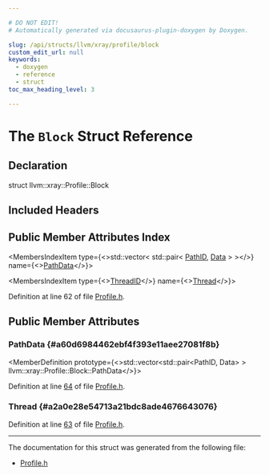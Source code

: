 ```yaml
---

# DO NOT EDIT!
# Automatically generated via docusaurus-plugin-doxygen by Doxygen.

slug: /api/structs/llvm/xray/profile/block
custom_edit_url: null
keywords:
  - doxygen
  - reference
  - struct
toc_max_heading_level: 3

---
```





# The `Block` Struct Reference

<DoxygenPage pluginConfig={pluginConfig}>



## Declaration

<CodeBlock>struct llvm::xray::Profile::Block</CodeBlock>

## Included Headers

<IncludesList>
<IncludesListItem
  filePath="llvm/XRay/Profile.h"
  permalink="/docs/api/files/include/include/llvm/include/llvm/xray/profile-h"
  isLocal="true" />
</IncludesList>

## Public Member Attributes Index

<MembersIndex>

<MembersIndexItem
  type={<>std::vector&lt; std::pair&lt; <a href="/docs/api/classes/llvm/xray/profile/#a61b53a1aaef1301a6bbd70c880789c0d">PathID</a>, <a href="/docs/api/structs/llvm/xray/profile/data">Data</a> &gt; &gt;</>}
  name={<><a href="#a60d6984462ebf4f393e11aee27081f8b">PathData</a></>}>
</MembersIndexItem>

<MembersIndexItem
  type={<><a href="/docs/api/classes/llvm/xray/profile/#a1175a81e557a905685674fb887f49176">ThreadID</a></>}
  name={<><a href="#a2a0e28e54713a21bdc8ade4676643076">Thread</a></>}>
</MembersIndexItem>

</MembersIndex>


Definition at line 62 of file <a href="/docs/api/files/include/include/llvm/include/llvm/xray/profile-h">Profile.h</a>.

<SectionDefinition>

## Public Member Attributes

### PathData {#a60d6984462ebf4f393e11aee27081f8b}

<MemberDefinition
  prototype={<>std::vector&lt;std::pair&lt;PathID, Data&gt; &gt; llvm::xray::Profile::Block::PathData</>}>

Definition at line <a href="/docs/api/files/include/include/llvm/include/llvm/xray/profile-h/#l00064">64</a> of file <a href="/docs/api/files/include/include/llvm/include/llvm/xray/profile-h">Profile.h</a>.
</MemberDefinition>

### Thread {#a2a0e28e54713a21bdc8ade4676643076}

<MemberDefinition
  prototype="ThreadID llvm::xray::Profile::Block::Thread">

Definition at line <a href="/docs/api/files/include/include/llvm/include/llvm/xray/profile-h/#l00063">63</a> of file <a href="/docs/api/files/include/include/llvm/include/llvm/xray/profile-h">Profile.h</a>.
</MemberDefinition>

</SectionDefinition>

<hr/>

The documentation for this struct was generated from the following file:

<ul>
<li><a href="/docs/api/files/include/include/llvm/include/llvm/xray/profile-h">Profile.h</a></li>
</ul>

</DoxygenPage>
